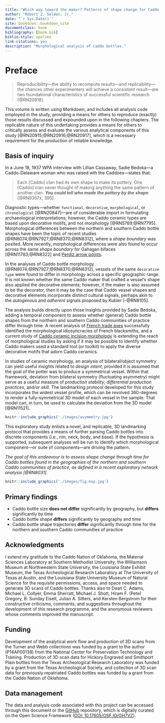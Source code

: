 ```yaml
--- 
title: "Which way toward the maker? Patterns of shape change for Caddo bottles recovered from the southern Caddo area"
author: "Robert Z. Selden, Jr."
date: "`r Sys.Date()`"
site: bookdown::bookdown_site
documentclass: book
bibliography: [book.bib]
biblio-style: apalike
link-citations: yes
description: "Morphological analysis of Caddo bottles."
---
```


# Preface {-}

>Reproducibility---the ability to recompute results---and replicability---the chances other experimenters will achieve a consistent result---are two foundational characteristics of successful scientific research [@RN20918].

This volume is written using _Markdown_, and includes all analysis code employed in the study, providing a means for others to reproduce (exactly) those results discussed and expounded upon in the following chapters. The replicable nature of this undertaking provides a means for others to critically assess and evaluate the various analytical components of this study [@RN20915;@RN20916;@RN20917], which is a necessary requirement for the production of reliable knowledge.

## Basis of inquiry

In a June 18, 1937 WPA interview with Lillian Cassaway, Sadie Bedoka---a Caddo-Delaware woman who was raised wth the Caddoes---states that:

>Each [Caddo] clan had its own shape to make its pottery. One [Caddo] clan never thought of making anything the same pattern of another clan. **_You could tell who made the pottery by the shape_** [@RN9357x, 395].

Diagnostic types---whether `functional`, `decorative`, `morphological`, or `chronological` [@RN20847]---are of considerable import in formulating archaeological interpretations; however, the Caddo ceramic types are based upon decorative motifs, and not morphology [@RN5769;@RN7795]. Morphological differences between the northern and southern Caddo bottle shapes have been the topic of recent studies [@RN8074;@RN7927;@RN8370;@RN8312], where a _shape boundary_ was posited. More recently, morphological differences were also found to occur across the same _shape boundary_ for Gahagan bifaces [@RN11783;@RN8322] and [Perdiz arrow points](https://aksel-blaise.github.io/perdiz2/). 

In the analyses of Caddo bottle morphology [@RN8074;@RN7927;@RN8370;@RN8312], vessels of the same `decorative type` were found to differ in morphology across a specific geographic range. It is not known whether the same Caddo maker that crafted a vessel's shape also applied the decorative elements; however, if the maker is also assumed to be the decorator, then it may be the case that Caddo vessel shapes and decorative elements incorporate distinct cultural signals, perhaps akin to the _autogenous_ and _adherent_ signals proposed by Kubler [-@RN8105].

The analysis builds directly upon those insights provided by Sadie Bedoka, adding a temporal component to assess whether (general) Caddo bottle shapes from the northern and southern Caddo communities of practice differ through time. A recent analysis of [French trade axes](https://github.com/aksel-blaise/fta3dgm/blob/main/fta2dgm.md) successfully identified the morphological idiosyncracies of French blacksmiths, and a current study of [Caddo ceramic incision morphology](https://aksel-blaise.github.io/incision/) is extending the reach of morphological studies by asking if it may be possible to identify whether Caddo makers used a standard tool (or toolkit) to apply the diverse decorative motifs that adorn Caddo ceramics. 

In studies of ceramic morphology, an analysis of bilateral/object symmetry can yield useful insights related to _design intent_, provided it is assumed that the goal of the potter was to produce a symmetrical vessel. Within that framework, deviation from bilateral symmetry (fluctuating asymmetry) might serve as a useful measure of _production stability_, _differential production practices_, and/or _skill_. The landmarking protocol developed for this study incorporates the widest vessel profile, which can be revolved 360-degrees to render a fully-symmetrical 3D model of each vessel in the sample. That model can, in turn, be used to calculate the deviation from the 3D model [@RN11521]. 

```r
knitr::include_graphics('./images/asymmetry.jpg')
```

This exploratory study enlists a novel, and replicable, 3D landmarking protocol that provides a means of further parsing Caddo bottles into discrete components (i.e., rim, neck, body, and base). If the hypothesis is supported, subsequent analyses will be run to identify which morphological component---or suite of components---are driving the pattern.

_The goal of this endeavour is to assess shape change through time for Caddo bottles found in the geographies of the northern and southern Caddo communities of practice, as defined in a recent exploratory network analysis [@RN8031]._

```r
knitr::include_graphics('./images/fig.map.jpg')
```

## Primary findings

* Caddo bottle size **does not differ** significantly by geography, but **differs** significantly by time
* Caddo bottle shape **differs** significantly by geography and time
* Caddo bottle shape trajectories **differ** significantly through time for the northern and southern Caddo communities of practice

## Acknowledgments

I extend my gratitude to the Caddo Nation of Oklahoma, the Material Sciences Laboratory at Southern Methodist University, the Williamson Museum at Northwestern State University, the Louisiana State Exhibit Museum, the Texas Archeological Research Laboratory at The University of Texas at Austin, and the Louisiana State University Museum of Natural Science for the requisite permissions, access, and space needed to generate 3D scans of Caddo bottles. Thanks also to Dean C. Adams, Michael L. Collyer, Emma Sherratt, Michael J. Shott, Hiram F. (Pete) Gregory, B. Sunday Eiselt, Julian A. Sitters, and Kersten Bergstrom for their constructive criticisms, comments, and suggestions throughout the development of this research programme, and the anonymous reviewers whose comments improved the manuscript. 

## Funding

Development of the analytical work flow and production of 3D scans from the Turner and Webb collections was funded by a grant to the author (P14AP00138) from the National Center for Preservation Technology and Training. Production of 3D scan data for Hickory Engraved and Smithport Plain bottles from the Texas Archeological Research Laboratory was funded by a grant from the Texas Archeological Society, and collection of 3D scan data for previously repatriated Caddo bottles was funded by a grant from the Caddo Nation of Oklahoma.

## Data management

The data and analysis code associated with this project can be accessed through this document or the [GitHub](https://github.com/aksel-blaise/bottle.traj) repository, which is digitally curated on the Open Science Framework ([DOI: 10.17605/OSF.IO/GH7VZ](https://osf.io/gh7vz/)).